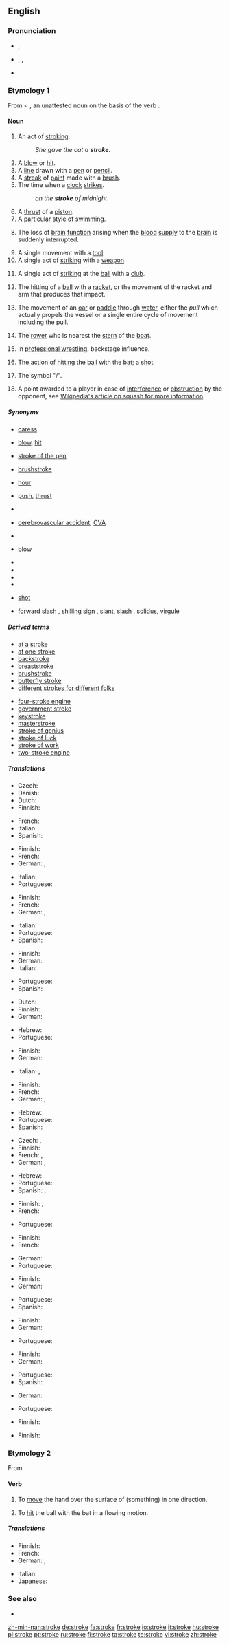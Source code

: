 ==English==

===Pronunciation===
* {{a|UK}} {{IPA|/strəʊk/}}, {{SAMPA|/str@Uk/}}
* {{a|US}} {{enPR|strōk}}, {{IPA|/stroʊk/}}, {{SAMPA|/stroUk/}}
* {{audio|en-us-stroke.ogg|Audio (US)}}

===Etymology 1===
From {{etyl|enm}} < {{etyl|ang}} {{term|strac|*strāc|lang=ang}}, an unattested noun on the basis of the verb {{term|stracian|strācian|lang=ang}}.

====Noun====
{{wikipedia}}
{{en-noun}}

# An act of [[stroking]].
#: ''She gave the cat a '''stroke'''.''
# A [[blow]] or [[hit]].
# A [[line]] drawn with a [[pen]] or [[pencil]].
# A [[streak]] of [[paint]] made with a [[brush]].
# The time when a [[clock]] [[strike]]s.
#: ''on the '''stroke''' of midnight''
# A [[thrust]] of a [[piston]].
# A particular style of [[swimming]].
# {{medicine}} The loss of [[brain]] [[function]] arising when the [[blood]] [[supply]] to the [[brain]] is suddenly interrupted.
# A single movement with a [[tool]].
# A single act of [[striking]] with a [[weapon]].
# {{golf}} A single act of [[striking]] at the [[ball]] with a [[club]].
# {{tennis}}The hitting of a [[ball]] with a [[racket]], or the movement of the racket and arm that produces that impact.
# {{rowing}} The movement of an [[oar]] or [[paddle]] through [[water]], either the ''pull'' which actually propels the vessel or a single entire cycle of movement including the pull.
# {{rowing}} The [[rower]] who is nearest the [[stern]] of the [[boat]].
# In [[professional wrestling]], backstage influence.
# {{cricket}} The action of [[hitting]] the [[ball]] with the [[bat]]; a [[shot]].
# {{UK}} The symbol "/".
# {{squash}} A point awarded to a player in case of [[interference]] or [[obstruction]] by the opponent, see [[w:Squash#Interference and obstruction|Wikipedia's article on squash for more information]].

=====Synonyms=====
* {{sense|act of stroking}} [[caress]]
* {{sense|blow}} [[blow]], [[hit]]
* {{sense|made with a pen}} [[stroke of the pen]]
* {{sense|made with a brush}} [[brushstroke]]
* {{sense|time when a clock strikes}} [[hour]]
* {{sense|thrust of a piston}} [[push]], [[thrust]]
* {{sense|particular style of swimming}}
* {{sense|in medical sense}} [[cerebrovascular accident]], [[CVA]]
* {{sense|single movement with a tool}}
* {{sense|act of striking with a weapon}} [[blow]]
* {{sense|in golf}}
* {{sense|in tennis}}
* {{sense|in rowing}}
* {{sense|in wrestling}}
* {{sense|in cricket}} [[shot]]
* {{sense|symbol}} [[forward slash]] {{qualifier|in computing}}, [[shilling sign]] {{qualifier|UK|dated}}, [[slant]], [[slash]] {{qualifier|especially in computing}}, [[solidus]], [[virgule]]

=====Derived terms=====
{{rel-top|terms derived from "stroke"}}
* [[at a stroke]]
* [[at one stroke]]
* [[backstroke]]
* [[breaststroke]]
* [[brushstroke]]
* [[butterfly stroke]]
* [[different strokes for different folks]]
{{rel-mid}}
* [[four-stroke engine]]
* [[government stroke]]
* [[keystroke]]
* [[masterstroke]]
* [[stroke of genius]]
* [[stroke of luck]]
* [[stroke of work]]
* [[two-stroke engine]]
{{rel-bottom}}

=====Translations=====
{{trans-top|act of stroking}}
* Czech: {{t-|cs|pohlazení|n}}
* Danish: {{t+|da|ae}}
* Dutch: {{t+|nl|aaien}}
* Finnish: {{t|fi|silitys}}
{{trans-mid}}
* French: {{t+|fr|caresse|f}}
* Italian: {{t+|it|carezza|f}}
* Spanish: {{t-|es|caricia|f}}
{{trans-bottom}}

{{trans-top|blow}}
* Finnish: {{t|fi|isku}}
* French: {{t+|fr|coup|m}}
* German: {{t+|de|Schlag|m}}, {{t-|de|Hieb|m}}
{{trans-mid}}
* Italian: {{t+|it|colpo|m}}
* Portuguese: {{t|pt|pancada|f}}
{{trans-bottom}}

{{trans-top|line drawn with a pen or pencil}}
* Finnish: {{t|fi|veto}}
* French: {{t+|fr|trait|m}}
* German: {{t+|de|Strich|m}}, {{t+|de|Zug|m}} {{qualifier|seldom}}
{{trans-mid}}
* Italian: {{t+|it|tratto|m}}
* Portuguese: {{t|pt|traço|m}}
* Spanish: {{t|es|trazo|f}}
{{trans-bottom}}

{{trans-top|streak made with a brush}}
* Finnish: {{t|fi|veto}}
* German: {{t+|de|Strich|m}}
* Italian: {{t+|it|pennellata|f}}
{{trans-mid}}
* Portuguese: {{t|pt|pincelada|f}}
* Spanish: {{t|es|pincelada|f}}
{{trans-bottom}}

{{trans-top|time when a clock strikes}}
* Dutch: {{t|nl|klokslag|m}}
* Finnish: {{t|fi|lyönti}}
* German: {{t+|de|Schlag|m}}
{{trans-mid}}
* Hebrew: {{t+|he|פעימה|f|sc=Hebr}}
* Portuguese: {{t|pt|badalada|f}}
{{trans-bottom}}

{{trans-top|thrust of piston}}
* Finnish: {{t|fi|isku}}
* German: {{t+|de|Hub|m}}
{{trans-mid}}
* Italian: {{t+|it|corsa|f}}, {{t+|it|tempo|m}}
{{trans-bottom}}

{{trans-top|particular style of swimming}}
* Finnish: {{t|fi|uintityyli}}
* French: {{t+|fr|brasse|f}}
* German: {{t+|de|Schlag|m}}, {{t+|de|Zug|m}}
{{trans-mid}}
* Hebrew: {{t|he|חתירה|f|sc=Hebr}}
* Portuguese: {{t|pt|braçada|f}}
* Spanish: {{t|es|brazada|f}}
{{trans-bottom}}

{{trans-top|loss of brain function due to loss of blood flow to the brain}}
* Czech: {{t-|cs|mrtvice|f}}, {{t-|cs|mozková mrtvice|f}}
* Finnish: {{t|fi|aivoverenkiertohäiriö}}
* French: {{t|fr|accident vasculaire cérébral|m}}, {{t|fr|attaque cérébrale|f}}
* German: {{t+|de|Schlag|m}}, {{t+|de|Schlaganfall|m}}
{{trans-mid}}
* Hebrew: {{t|he|שבץ מוחי|m|sc=Hebr}}
* Portuguese: {{t+|pt|derrame|m}}
* Spanish: {{t|es|apoplejía|f}}, {{t|es|accidente cerebro vascular|m}}
{{trans-bottom}}

{{trans-top|single movement with a tool}}
* Finnish: {{t|fi|isku}}, {{t|fi|veto}}
* French: {{t+|fr|coup|m}}
{{trans-mid}}
* Portuguese: {{t|pt|tacada|f}}
{{trans-bottom}}

{{trans-top|act of striking with a weapon}}
* Finnish: {{t|fi|isku}}
* French: {{t+|fr|coup|m}}
{{trans-mid}}
* German: {{t+|de|Streich|m}}
* Portuguese: {{t|pt|pancada|f}}
{{trans-bottom}}

{{trans-top|golf: single act of striking the ball}}
* Finnish: {{t|fi|lyönti}}
* German: {{t+|de|Schlag|m}}
{{trans-mid}}
* Portuguese: {{t|pt|tacada|f}}
* Spanish: {{t+|es|golpe|m}}
{{trans-bottom}}

{{trans-top|tennis: single act of striking the ball}}
* Finnish: {{t|fi|lyönti}}
* German: {{t+|de|Schlag|m}}
{{trans-mid}}
* Portuguese: {{t|pt|raquetada|f}}
{{trans-bottom}}

{{trans-top|rowing: movement of an oar or paddle through water}}
* Finnish: {{t|fi|veto}}
* German: {{t+|de|Schlag|m}}
{{trans-mid}}
* Portuguese: {{t|pt|remada|f}}
* Spanish: {{t|es|remada|f}}
{{trans-bottom}}

{{trans-top|in rowing: the rower who is nearest to the stern of the boat}}
* German: {{t|de|Schlagmann|m}}
{{trans-mid}}
{{trans-bottom}}

{{trans-top|wrestling: backstage influence}}
* Portuguese: {{t|pt|pancada|f}}
{{trans-mid}}
{{trans-bottom}}

{{trans-top|cricket: shot}}
* Finnish: {{t|fi|lyönti}}
{{trans-mid}}
{{trans-bottom}}

{{trans-top|UK: symbol "/"}}
* Finnish: {{t|fi|vinoviiva}}
{{trans-mid}}
{{trans-bottom}}

===Etymology 2===
From {{etyl|ang}} {{term|stracian|strācian|lang=ang}}.

====Verb====
{{en-verb|strok|ing}}

# {{transitive}} To [[move]] the hand over the surface of (something) in one direction.
# {{transitive|cricket}} To [[hit]] the ball with the bat in a flowing motion.

=====Translations=====
{{trans-top|to move the hand over the surface of}}
* Finnish: {{t|fi|silittää}}
* French: {{t|fr|caresser}}
* German: {{t|de|streicheln}}, {{t+|de|streichen}}
{{trans-mid}}
* Italian: {{t+|it|accarezzare}}
* Japanese: {{t|ja|なでる|tr=naderu|sc=Jpan}}
{{trans-bottom}}

{{trans-top|cricket: to hit the ball with the bat in a flowing motion}}
{{trans-mid}}
{{trans-bottom}}

===See also===
* {{pedialite|Stroke|strokes in the medical sense}}

[[zh-min-nan:stroke]]
[[de:stroke]]
[[fa:stroke]]
[[fr:stroke]]
[[io:stroke]]
[[it:stroke]]
[[hu:stroke]]
[[pl:stroke]]
[[pt:stroke]]
[[ru:stroke]]
[[fi:stroke]]
[[ta:stroke]]
[[te:stroke]]
[[vi:stroke]]
[[zh:stroke]]